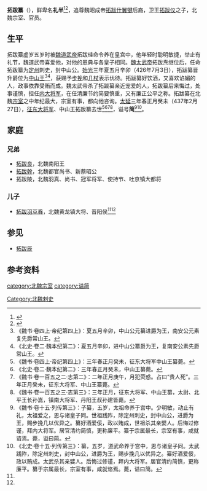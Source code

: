 '''拓跋纂'''（{{bd||？|437年|2月27日|catIdx=y}}），鲜卑名'''礼半'''<ref name=autogenerated1>{{Cite book | author = 王连龙著| title = 《新见北朝墓志集释》 | location =  北京| publisher = 中国书籍出版社 | date =2013年7月| pages =182-184 |ISBN =978-7-5068-3445-2| accessdate = 2015-12-12 | url = | language= zh-cn| quote = }}</ref><ref name=autogenerated2>{{Citation| last=| first=| author-link=段锐超| year=2018年| title=《北周裴智英墓志考释》| periodical=《北方文物》| volume=| issue=01期| pages=62-66| url=http://kns.cnki.net/KCMS/detail/detail.aspx?dbname=CJFDPREP&filename=BJWW201801007| doi=| oclc=| accessdate=2018-03-29| archive-date=2020-02-03| archive-url=https://web.archive.org/web/20200203221211/http://kns.cnki.net/KCMS/detail/detail.aspx?dbname=CJFDPREP&filename=BJWW201801007| dead-url=no}}</ref>，追尊魏昭成帝[[拓跋什翼犍|拓跋什翼犍]]后裔，卫王[[拓跋仪|拓跋仪]]之子，北魏宗室、官员。

==生平==
拓跋纂虚岁五岁时被[[魏道武帝|魏道武帝]]拓跋珪命令养在皇宫中，他年轻时聪明敏捷，举止有礼节，魏道武帝喜爱他，对他的恩典与各皇子相同。[[魏太武帝|魏太武帝]]拓跋焘继位后，任命拓跋纂为[[定州_(北魏)|定州]]刺史，封中山公。[[始光|始光]]三年夏五月辛卯（426年7月3日），拓跋纂晋升爵位为[[中山王|中山王]]<ref>《魏书·卷四上·帝纪第四上》：夏五月辛卯，中山公元纂进爵为王，南安公元素复先爵常山王。</ref><ref>《北史·卷二·魏本纪第二》：夏五月辛卯，进中山公纂爵为王，复南安公素先爵常山王。</ref>，获赐予[[步挽|步挽]]和[[几杖|几杖]]表示优待。拓跋纂好饮酒，又喜欢谄媚的人，政事依靠受贿而成。魏太武帝杀了拓跋纂亲近宠爱的人，拓跋纂后来悔过，处事谨慎，担任[[内大将军|内大将军]]，在任清廉节约简要慎重，又有廉正公平之称。拓跋纂在北魏[[宗室|宗室]]之中年纪最大，宗室有事，都向他咨询。[[太延|太延]]三年春正月癸未（437年2月27日），[[征东大将军|征东大将军]]、中山王拓跋纂去世<ref>《魏书·卷四上·帝纪第四上》：三年春正月癸未，征东大将军中山王纂薨。</ref><ref>《北史·卷二·魏本纪第二》：三年春正月癸未，中山王纂薨。</ref><ref>《魏书·卷一百五之二·志第二》：二年正月庚午，月犯荧惑。占曰“贵人死”。三年正月癸未，征东大将军、中山王纂薨。 </ref><ref>《魏书·卷一百五之三·志第三》：三年正月，征东大将军、中山王纂，太尉、北平王长孙嵩，镇南大将军、丹阳王叔孙建皆薨。</ref>，谥号'''简'''<ref>《魏书·卷十五·列传第三》：子纂，五岁，太祖命养于宫中。少明敏，动止有礼，太祖爱之，恩与诸皇子同。世祖践阼，除定州刺史，封中山公，进爵为王，赐步挽几以优异之。纂好酒爱佞，政以贿成，世祖杀其亲嬖人。后悔过修谨，拜内大将军。居官清约简慎，更称廉平。纂于宗属最长，宗室有事，咸就谘焉。薨，谥曰简。</ref><ref>《北史·卷十五·列传第三》：纂，五岁，道武命养于宫中，恩与诸皇子同。太武践阼，除定州刺史，封中山公，进爵为王，赐步挽几以优异之。纂好酒爱佞，政以贿成。太武杀其亲嬖人。后悔过修谨，拜内大将军。居官清约简慎，更称廉平。纂于宗属最长，宗室有事，咸就谘焉。薨，谥曰简。</ref>。

==家庭==
===兄弟===	
*[[拓跋良_(南阳王)|拓跋良]]，北魏南阳王
*[[拓跋幹_(新蔡公)|拓跋幹]]，北魏都官尚书、新蔡昭公
*拓跋陵，北魏羽真、尚书、冠军将军、使持节、吐京镇大都将

===儿子===
*[[拓跋羽豆眷|拓跋羽豆眷]]，北魏黄龙镇大将、晋阳侯<ref name=autogenerated1 /><ref name=autogenerated2 />

==参见==
*[[拓跋辰|拓跋辰]]

== 参考资料 ==
{{reflist}}

[[category:北魏宗室|category:北魏宗室]]
[[category:谥简|category:谥简]]
[[Category:北魏刺史|Category:北魏刺史]]